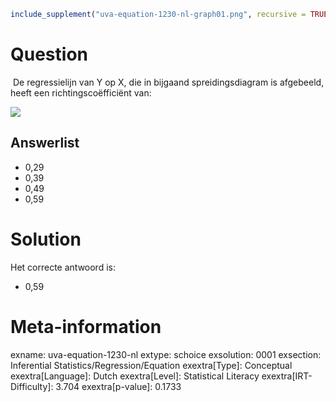 ```r
include_supplement("uva-equation-1230-nl-graph01.png", recursive = TRUE)
```

Question
========

 De regressielijn van Y op X, die in bijgaand spreidingsdiagram is
afgebeeld, heeft een richtingscoëfficiënt van:

![](uva-equation-1230-nl-graph01.png)

Answerlist
----------

* 0,29
* 0,39
* 0,49
* 0,59

Solution
========

Het correcte antwoord is: 

* 0,59

Meta-information
================
exname: uva-equation-1230-nl
extype: schoice
exsolution: 0001
exsection: Inferential Statistics/Regression/Equation
exextra[Type]: Conceptual
exextra[Language]: Dutch
exextra[Level]: Statistical Literacy
exextra[IRT-Difficulty]: 3.704
exextra[p-value]: 0.1733
